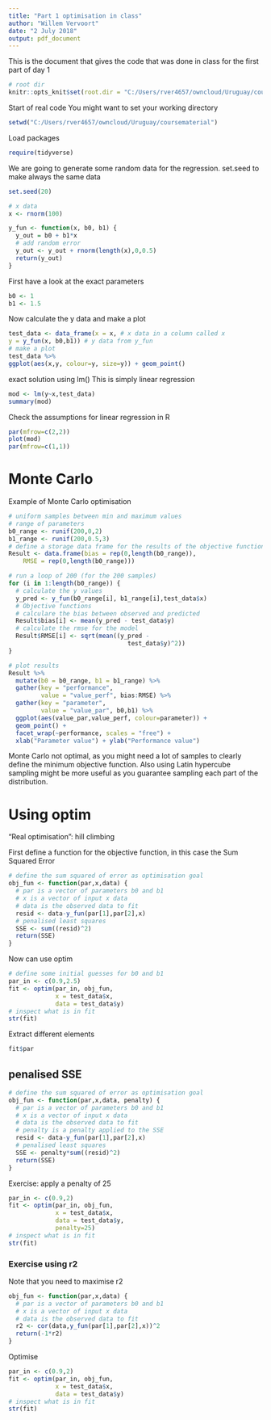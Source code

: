 ```yaml
---
title: "Part 1 optimisation in class"
author: "Willem Vervoort"
date: "2 July 2018"
output: pdf_document
---
```


This is the document that gives the code that was done in class for the first part of day 1

```r
# root dir
knitr::opts_knit$set(root.dir = "C:/Users/rver4657/owncloud/Uruguay/coursematerial")
```

Start of real code
You might want to set your working directory

```r
setwd("C:/Users/rver4657/owncloud/Uruguay/coursematerial")
```

Load packages
```r
require(tidyverse)
```

We are going to generate some random data for the regression. set.seed to make always the same data

```r
set.seed(20)

# x data
x <- rnorm(100)

y_fun <- function(x, b0, b1) {
  y_out = b0 + b1*x
  # add random error
  y_out <- y_out + rnorm(length(x),0,0.5)
  return(y_out)
}
```

First have a look at the exact parameters

```r
b0 <- 1
b1 <- 1.5
```

Now calculate the y data and make a plot

```r
test_data <- data_frame(x = x, # x data in a column called x
y = y_fun(x, b0,b1)) # y data from y_fun
# make a plot
test_data %>%
ggplot(aes(x,y, colour=y, size=y)) + geom_point()
```

exact solution using lm()
This is simply linear regression

```r
mod <- lm(y~x,test_data)
summary(mod)
```

Check the assumptions for linear regression in R

```r
par(mfrow=c(2,2))
plot(mod)
par(mfrow=c(1,1))
```
# Monte Carlo
Example of Monte Carlo optimisation

```r
# uniform samples between min and maximum values
# range of parameters
b0_range <- runif(200,0,2)
b1_range <- runif(200,0.5,3)
# define a storage data frame for the results of the objective functions
Result <- data.frame(bias = rep(0,length(b0_range)),
    RMSE = rep(0,length(b0_range)))

# run a loop of 200 (for the 200 samples)
for (i in 1:length(b0_range)) {
  # calculate the y values
  y_pred <- y_fun(b0_range[i], b1_range[i],test_data$x)
  # Objective functions
  # calculare the bias between observed and predicted
  Result$bias[i] <- mean(y_pred - test_data$y)
  # calculate the rmse for the model
  Result$RMSE[i] <- sqrt(mean((y_pred -
                                 test_data$y)^2))
}

# plot results
Result %>%
  mutate(b0 = b0_range, b1 = b1_range) %>%
  gather(key = "performance", 
         value = "value_perf", bias:RMSE) %>%
  gather(key = "parameter", 
         value = "value_par", b0,b1) %>%
  ggplot(aes(value_par,value_perf, colour=parameter)) +
  geom_point() + 
  facet_wrap(~performance, scales = "free") +
  xlab("Parameter value") + ylab("Performance value")

```

Monte Carlo not optimal, as you might need a lot of samples to clearly define the minimum objective function. Also using Latin hypercube sampling might be more useful as you guarantee sampling each part of the distribution.

# Using optim

"Real optimisation": hill climbing

First define a function for the objective function, in this case the Sum Squared Error

```r
# define the sum squared of error as optimisation goal
obj_fun <- function(par,x,data) {
  # par is a vector of parameters b0 and b1
  # x is a vector of input x data
  # data is the observed data to fit
  resid <- data-y_fun(par[1],par[2],x)
  # penalised least squares
  SSE <- sum((resid)^2)
  return(SSE)
}
```

Now can use optim

```r
# define some initial guesses for b0 and b1
par_in <- c(0.9,2.5)
fit <- optim(par_in, obj_fun, 
             x = test_data$x,
             data = test_data$y)
# inspect what is in fit
str(fit)
```

Extract different elements
```r
fit$par
```

## penalised SSE

```r
# define the sum squared of error as optimisation goal
obj_fun <- function(par,x,data, penalty) {
  # par is a vector of parameters b0 and b1
  # x is a vector of input x data
  # data is the observed data to fit
  # penalty is a penalty applied to the SSE
  resid <- data-y_fun(par[1],par[2],x)
  # penalised least squares
  SSE <- penalty*sum((resid)^2)
  return(SSE)
}
```

Exercise: apply a penalty of 25

```r
par_in <- c(0.9,2)
fit <- optim(par_in, obj_fun, 
             x = test_data$x,
             data = test_data$y,
             penalty=25)
# inspect what is in fit
str(fit)

```

### Exercise using r2

Note that you need to maximise r2
```r
obj_fun <- function(par,x,data) {
  # par is a vector of parameters b0 and b1
  # x is a vector of input x data
  # data is the observed data to fit
  r2 <- cor(data,y_fun(par[1],par[2],x))^2
  return(-1*r2)
}
```

Optimise

```r
par_in <- c(0.9,2)
fit <- optim(par_in, obj_fun, 
             x = test_data$x,
             data = test_data$y)
# inspect what is in fit
str(fit)

```
